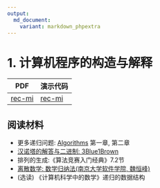 ```yaml
---
output: 
  md_document:
    variant: markdown_phpextra
---
```


# 1. 计算机程序的构造与解释

| PDF                           | 演示代码                      |
|-------------------------------|-------------------------------|
| [rec-mi](../asset/rec-mi.pdf) | [rec-mi](../asset/rec-mi.zip) |

## 阅读材料

-   更多递归问题: [Algorithms](https://jeffe.cs.illinois.edu/teaching/algorithms/) 第一章, 第二章
-   [汉诺塔的解答与二进制: 3Blue1Brown](https://www.bilibili.com/video/BV1rs411Y76X/)
-   排列的生成:《算法竞赛入门经典》7.2节
-   [离散数学: 数学归纳法(南京大学软件学院, 魏恒峰)](https://www.bilibili.com/video/BV1iR4y1T7in/?vd_source=92e33b8be0a9fcd124e9c9cb80f446f0)
-   (选读) 《计算机科学中的数学》递归的数据结构
